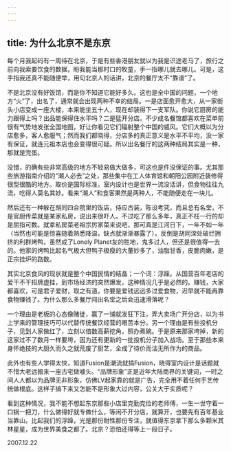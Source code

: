 ```yaml
---
---
---
```

title: 为什么北京不是东京
---




每个月我起码有一周待在北京，于是有些香港朋友就以为我是识途老马了，旅行之前向我索要饮食的数据，盼我能当那村口的牧童，手一指哪儿就去哪儿。可是，这手指我还真不能随便举，用句北京人的话讲，北京的餐厅太不“靠谱”了。



不是北京没有好饭馆，而是你不知道它能好多久。这也是全中国的问题，一个地方“火”了，出名了，通常就会出现两种不幸的结局。一是店面愈开愈大，从一家街头小店变成一座大楼，本来能坐五十人，现在却装得下一支军队。你说它厨房的能力跟得上吗？出品能保得住水平吗？二是猛开分店。不少成名餐馆都喜欢在菜单前很有气势地发张全国地图，好让你看见它们辐射整个中国的威风。它们大概以为分店愈多，客人愈服气；然而我们都晓得，分店多的真正意义是水平不平均，没一家有保证，就连元祖本店也会变得很可疑。所以出名餐厅的这两种结局其实是一种，那就是完蛋。

没错，的确有些非常高级的地方不轻易做大做多，可这也是件没保证的事。尤其那些旅游指南介绍的“潮人必去”之处，那些集中在工人体育馆和朝阳公园附近装修得很型很酷的地方。取价是国际标准，室内设计也是世界一流没话讲，但食物往往九流，吃得人莫名其妙。看来“潮人”和食客果然是两种人，不能随便走在一块儿。

然后还有一种躲在胡同四合院里的饭店，侍应古装，陈设考究，而且总有名堂，不是官厨传菜就是某家私房，说出来很吓人。不过吃了那么多年，真正不枉一行的却是屈指可数。就拿私房菜老祖宗厉家菜来说吧，那可真是江河日下，一年不如一年（当然也可能是惊喜随着熟悉降温，缺点就渐渐暴露了）。反倒是胡同深处破烂拥挤的利群烤鸭，虽然成了Lonely Planet友的胜地，鬼多过人，但还是很值得一去的。他家的烤鸭比起名气极大但鸭子极瘦的大董妙多了，油脂甘香，皮脆肉嫩，是正宗挂炉的路数。

其实北京食风的现状就是整个中国民情的结晶；一个词：浮躁。从国营百年老店的爱干不干招牌虚挂，到市场经济的突然爆发，这种情况几乎是必然的。赚钱，大家都喜欢，可是君子爱财，取之有道，你要是爱钱远远多过爱食物，迟早就不能再靠食物赚钱了。为什么那么多餐厅闯出名堂之后会迅速滑落呢？

一个理由是老板的心态像赌徒，赢了一铺就发狂下注，弄大卖场广开分店，以为书上学来的管理技巧可以代替传统餐饮经营的艰苦本分。另一个理由是有些投机分子，见到人家做红了，立刻以倍数高薪挖角，照办煮碗。于是原来那家垮掉，新的这家过不了数月一样要垮，因为还有更新的一批投机分子加入战场。至于那些本来身怀绝技的大厨久而久之就荒废了厨艺，全成了待价而沽无所作为的商品。

此外也有些人学得太快，知道Fusion是潮流就搞Fusion，晓得室内设计是话题就不惜大老远搬来一座古宅做噱头。“品牌形象”正是近年大陆商界的关键词，一时之间人人都以为品牌无非形象，仿佛LV起家靠的就是广告，完全用不着任何手艺传统做根底。这样子搞下来又怎能不是形象大过内容，公关大于实质呢？

看到这种情况，我不能不想起东京那些小店里克勤克俭的老师傅，一生一世守着一口锅一把刀，什么做得好就专做什么，等闲不开分店，就算开，也要先有百年基业当靠山。比起我们的浮躁，光是那份耐性那份专注，就值得东京拿下那么多颗米其林星星，成为世界美食之都了。北京？恐怕还得等上一段日子。





2007.12.22